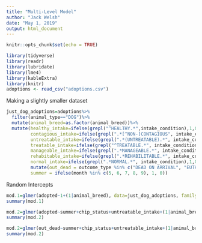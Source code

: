 ```yaml
---
title: "Multi-Level Model"
author: "Jack Welsh"
date: "May 1, 2019"
output: html_document
---
```


```r
knitr::opts_chunk$set(echo = TRUE)
```


```r
library(tidyverse)
library(readr)
library(lubridate)
library(lme4)
library(kableExtra)
library(knitr)
adoptions <- read_csv("adoptions.csv")
```



Making a slightly smaller dataset
```r
just_dog_adoptions=adoptions%>%
  filter(animal_type=="DOG")%>%
  mutate(animal_breed=as.factor(animal_breed))%>%
  mutate(healthy_intake=ifelse(grepl("^HEALTHY.*",intake_condition),1,0),
         contagious_intake=ifelse(grepl(".*[^NON-]CONTAGIOUS", intake_condition),1,0),
         untreatable_intake=ifelse(grepl(".*(UNTREATABLE).*", intake_condition),1,0),
         treatable_intake=ifelse(grepl("^TREATABLE.*", intake_condition),1,0),
         manageable_intake=ifelse(grepl(".*MANAGEABLE.*", intake_condition),1,0),
         rehabitable_intake=ifelse(grepl(".*REHABILITABLE.*", intake_condition),1,0),
         normal_intake=ifelse(grepl(".*NORMAL.*", intake_condition),1,0))%>%
         mutate(out_dead = outcome_type %in% c("DEAD ON ARRIVAL", "EUTHANIZED", "DIED"),
         summer = ifelse(month %in% c(5, 6, 7, 8, 9), 1, 0))
```


Random Intercepts
```r
mod.1=glmer(adopted~1+(1|animal_breed), data=just_dog_adoptions, family = "binomial")
summary(mod.1)
```



```r
mod.2=glmer(adopted~summer+chip_status+untreatable_intake+(1|animal_breed), data=just_dog_adoptions, family = "binomial")
summary(mod.2)

mod.2=glmer(out_dead~summer+chip_status+untreatable_intake+(1|animal_breed), data=just_dog_adoptions, family = "binomial")
summary(mod.2)

```




